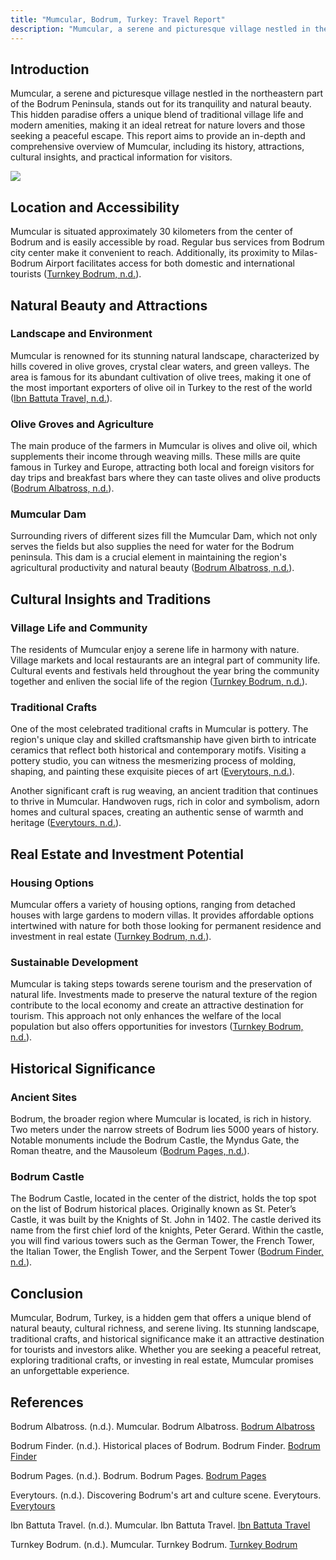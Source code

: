 ```yaml
---
title: "Mumcular, Bodrum, Turkey: Travel Report"
description: "Mumcular, a serene and picturesque village nestled in the northeastern part of the Bodrum Peninsula, stands out for its tranquility and natural beauty. "
---
```


## Introduction

Mumcular, a serene and picturesque village nestled in the northeastern part of the Bodrum Peninsula, stands out for its tranquility and natural beauty. This hidden paradise offers a unique blend of traditional village life and modern amenities, making it an ideal retreat for nature lovers and those seeking a peaceful escape. This report aims to provide an in-depth and comprehensive overview of Mumcular, including its history, attractions, cultural insights, and practical information for visitors.

![](/0ddb5b34-a606-4acd-bff2-62da94b65e98.png)

## Location and Accessibility

Mumcular is situated approximately 30 kilometers from the center of Bodrum and is easily accessible by road. Regular bus services from Bodrum city center make it convenient to reach. Additionally, its proximity to Milas-Bodrum Airport facilitates access for both domestic and international tourists ([Turnkey Bodrum, n.d.](https://www.turnkeybodrum.com/en/location/mumcular)).

## Natural Beauty and Attractions

### Landscape and Environment

Mumcular is renowned for its stunning natural landscape, characterized by hills covered in olive groves, crystal clear waters, and green valleys. The area is famous for its abundant cultivation of olive trees, making it one of the most important exporters of olive oil in Turkey to the rest of the world ([Ibn Battuta Travel, n.d.](https://en.ibnbattutatravel.com/place/mumcular/)).

### Olive Groves and Agriculture

The main produce of the farmers in Mumcular is olives and olive oil, which supplements their income through weaving mills. These mills are quite famous in Turkey and Europe, attracting both local and foreign visitors for day trips and breakfast bars where they can taste olives and olive products ([Bodrum Albatross, n.d.](https://bodrum-albatross.com/en/bodrum-regions/mumcular.html)).

### Mumcular Dam

Surrounding rivers of different sizes fill the Mumcular Dam, which not only serves the fields but also supplies the need for water for the Bodrum peninsula. This dam is a crucial element in maintaining the region's agricultural productivity and natural beauty ([Bodrum Albatross, n.d.](https://bodrum-albatross.com/en/bodrum-regions/mumcular.html)).

## Cultural Insights and Traditions

### Village Life and Community

The residents of Mumcular enjoy a serene life in harmony with nature. Village markets and local restaurants are an integral part of community life. Cultural events and festivals held throughout the year bring the community together and enliven the social life of the region ([Turnkey Bodrum, n.d.](https://www.turnkeybodrum.com/en/location/mumcular)).

### Traditional Crafts

One of the most celebrated traditional crafts in Mumcular is pottery. The region's unique clay and skilled craftsmanship have given birth to intricate ceramics that reflect both historical and contemporary motifs. Visiting a pottery studio, you can witness the mesmerizing process of molding, shaping, and painting these exquisite pieces of art ([Everytours, n.d.](https://everytours.com/blog/cappadocia/discovering-bodrums-art-and-culture-scene)).

Another significant craft is rug weaving, an ancient tradition that continues to thrive in Mumcular. Handwoven rugs, rich in color and symbolism, adorn homes and cultural spaces, creating an authentic sense of warmth and heritage ([Everytours, n.d.](https://everytours.com/blog/cappadocia/discovering-bodrums-art-and-culture-scene)).

## Real Estate and Investment Potential

### Housing Options

Mumcular offers a variety of housing options, ranging from detached houses with large gardens to modern villas. It provides affordable options intertwined with nature for both those looking for permanent residence and investment in real estate ([Turnkey Bodrum, n.d.](https://www.turnkeybodrum.com/en/location/mumcular)).

### Sustainable Development

Mumcular is taking steps towards serene tourism and the preservation of natural life. Investments made to preserve the natural texture of the region contribute to the local economy and create an attractive destination for tourism. This approach not only enhances the welfare of the local population but also offers opportunities for investors ([Turnkey Bodrum, n.d.](https://www.turnkeybodrum.com/en/location/mumcular)).

## Historical Significance

### Ancient Sites

Bodrum, the broader region where Mumcular is located, is rich in history. Two meters under the narrow streets of Bodrum lies 5000 years of history. Notable monuments include the Bodrum Castle, the Myndus Gate, the Roman theatre, and the Mausoleum ([Bodrum Pages, n.d.](https://www.bodrumpages.com/English/)).

### Bodrum Castle

The Bodrum Castle, located in the center of the district, holds the top spot on the list of Bodrum historical places. Originally known as St. Peter’s Castle, it was built by the Knights of St. John in 1402. The castle derived its name from the first chief lord of the knights, Peter Gerard. Within the castle, you will find various towers such as the German Tower, the French Tower, the Italian Tower, the English Tower, and the Serpent Tower ([Bodrum Finder, n.d.](https://www.bodrumfinder.com/en/historical-places-of-bodrum/)).

## Conclusion

Mumcular, Bodrum, Turkey, is a hidden gem that offers a unique blend of natural beauty, cultural richness, and serene living. Its stunning landscape, traditional crafts, and historical significance make it an attractive destination for tourists and investors alike. Whether you are seeking a peaceful retreat, exploring traditional crafts, or investing in real estate, Mumcular promises an unforgettable experience.

## References

Bodrum Albatross. (n.d.). Mumcular. Bodrum Albatross. [Bodrum Albatross](https://bodrum-albatross.com/en/bodrum-regions/mumcular.html)

Bodrum Finder. (n.d.). Historical places of Bodrum. Bodrum Finder. [Bodrum Finder](https://www.bodrumfinder.com/en/historical-places-of-bodrum/)

Bodrum Pages. (n.d.). Bodrum. Bodrum Pages. [Bodrum Pages](https://www.bodrumpages.com/English/)

Everytours. (n.d.). Discovering Bodrum's art and culture scene. Everytours. [Everytours](https://everytours.com/blog/cappadocia/discovering-bodrums-art-and-culture-scene)

Ibn Battuta Travel. (n.d.). Mumcular. Ibn Battuta Travel. [Ibn Battuta Travel](https://en.ibnbattutatravel.com/place/mumcular/)

Turnkey Bodrum. (n.d.). Mumcular. Turnkey Bodrum. [Turnkey Bodrum](https://www.turnkeybodrum.com/en/location/mumcular)